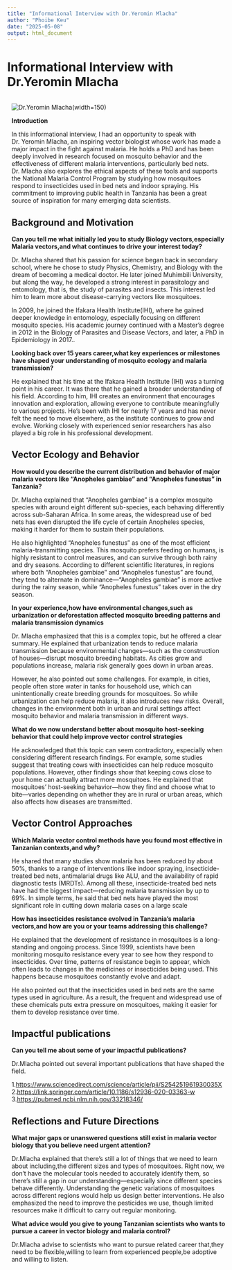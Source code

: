 ```yaml
---
title: "Informational Interview with Dr.Yeromin Mlacha"
author: "Phoibe Keu"
date: "2025-05-08"
output: html_document
---
```


# Informational Interview with Dr.Yeromin Mlacha

::: {style="float:right; margin-left: 10px;"}
![Dr.Yeromin Mlacha](https://ihi.or.tz/media/18_qSg3QQy.png)(width=150)

**Introduction**

In this informational interview, I had an opportunity to speak with Dr. Yeromin Mlacha, an inspiring vector biologist whose work has made a major impact in the fight against malaria. He holds a PhD and has been deeply involved in research focused on mosquito behavior and the effectiveness of different malaria interventions, particularly bed nets. Dr. Mlacha also explores the ethical aspects of these tools and supports the National Malaria Control Program by studying how mosquitoes respond to insecticides used in bed nets and indoor spraying. His commitment to improving public health in Tanzania has been a great source of inspiration for many emerging data scientists.

## Background and Motivation

**Can you tell me what initially led you to study Biology vectors,especially Malaria vectors,and what continues to drive your interest today?**

Dr. Mlacha shared that his passion for science began back in secondary school, where he chose to study Physics, Chemistry, and Biology with the dream of becoming a medical doctor. He later joined Muhimbili University, but along the way, he developed a strong interest in parasitology and entomology, that is, the study of parasites and insects. This interest led him to learn more about disease-carrying vectors like mosquitoes.

In 2009, he joined the Ifakara Health Institute(IHI), where he gained deeper knowledge in entomology, especially focusing on different mosquito species. His academic journey continued with a Master’s degree in 2012 in the Biology of Parasites and Disease Vectors, and later, a PhD in Epidemiology in 2017..

**Looking back over 15 years career,what key experiences or milestones have shaped your understanding of mosquito ecology and malaria transmission?**

He explained that his time at the Ifakara Health Institute (IHI) was a turning point in his career. It was there that he gained a broader understanding of his field. According to him, IHI creates an environment that encourages innovation and exploration, allowing everyone to contribute meaningfully to various projects. He’s been with IHI for nearly 17 years and has never felt the need to move elsewhere, as the institute continues to grow and evolve. Working closely with experienced senior researchers has also played a big role in his professional development.

## Vector Ecology and Behavior

**How would you describe the current distribution and behavior of major malaria vectors like "Anopheles gambiae" and "Anopheles funestus" in Tanzania?**

Dr. Mlacha explained that "Anopheles gambiae" is a complex mosquito species with around eight different sub-species, each behaving differently across sub-Saharan Africa. In some areas, the widespread use of bed nets has even disrupted the life cycle of certain Anopheles species, making it harder for them to sustain their populations.

He also highlighted "Anopheles funestus" as one of the most efficient malaria-transmitting species. This mosquito prefers feeding on humans, is highly resistant to control measures, and can survive through both rainy and dry seasons. According to different scientific literatures, in regions where both "Anopheles gambiae" and "Anopheles funestus" are found, they tend to alternate in dominance—"Anopheles gambiae" is more active during the rainy season, while "Anopheles funestus" takes over in the dry season.

**In your experience,how have environmental changes,such as urbanization or deforestation affected mosquito breeding patterns and malaria transmission dynamics**

Dr. Mlacha emphasized that this is a complex topic, but he offered a clear summary. He explained that urbanization tends to reduce malaria transmission because environmental changes—such as the construction of houses—disrupt mosquito breeding habitats. As cities grow and populations increase, malaria risk generally goes down in urban areas.

However, he also pointed out some challenges. For example, in cities, people often store water in tanks for household use, which can unintentionally create breeding grounds for mosquitoes. So while urbanization can help reduce malaria, it also introduces new risks. Overall, changes in the environment both in urban and rural settings affect mosquito behavior and malaria transmission in different ways.

**What do we now understand better about mosquito host-seeking behavior that could help improve vector control strategies**

He acknowledged that this topic can seem contradictory, especially when considering different research findings. For example, some studies suggest that treating cows with insecticides can help reduce mosquito populations. However, other findings show that keeping cows close to your home can actually attract more mosquitoes. He explained that mosquitoes’ host-seeking behavior—how they find and choose what to bite—varies depending on whether they are in rural or urban areas, which also affects how diseases are transmitted.

## Vector Control Approaches

**Which Malaria vector control methods have you found most effective in Tanzanian contexts,and why?**

He shared that many studies show malaria has been reduced by about 50%, thanks to a range of interventions like indoor spraying, insecticide-treated bed nets, antimalarial drugs like ALU, and the availability of rapid diagnostic tests (MRDTs). Among all these, insecticide-treated bed nets have had the biggest impact—reducing malaria transmission by up to 69%. In simple terms, he said that bed nets have played the most significant role in cutting down malaria cases on a large scale

**How has insecticides resistance evolved in Tanzania's malaria vectors,and how are you or your teams addressing this challenge?**

He explained that the development of resistance in mosquitoes is a long-standing and ongoing process. Since 1999, scientists have been monitoring mosquito resistance every year to see how they respond to insecticides. Over time, patterns of resistance begin to appear, which often leads to changes in the medicines or insecticides being used. This happens because mosquitoes constantly evolve and adapt.

He also pointed out that the insecticides used in bed nets are the same types used in agriculture. As a result, the frequent and widespread use of these chemicals puts extra pressure on mosquitoes, making it easier for them to develop resistance over time.

## Impactful publications

**Can you tell me about some of your impactful publications?**

Dr.Mlacha pointed out several important publications that have shaped the field.

1.<https://www.sciencedirect.com/science/article/pii/S254251961930035X> 2.<https://link.springer.com/article/10.1186/s12936-020-03363-w> 3.<https://pubmed.ncbi.nlm.nih.gov/33218346/>

## Reflections and Future Directions

**What major gaps or unanswered questions still exist in malaria vector biology that you believe need urgent attention?**

Dr.Mlacha explained that there's still a lot of things that we need to learn about including,the different sizes and types of mosquitoes. Right now, we don't have the molecular tools needed to accurately identify them, so there's still a gap in our understanding—especially since different species behave differently. Understanding the genetic variations of mosquitoes across different regions would help us design better interventions. He also emphasized the need to improve the pesticides we use, though limited resources make it difficult to carry out regular monitoring.

**What advice would you give to young Tanzanian scientists who wants to pursue a career in vector biology and malaria control?**

Dr.Mlacha advise to scientists who want to pursue related career that,they need to be flexible,willing to learn from experienced people,be adoptive and willing to listen.
:::
